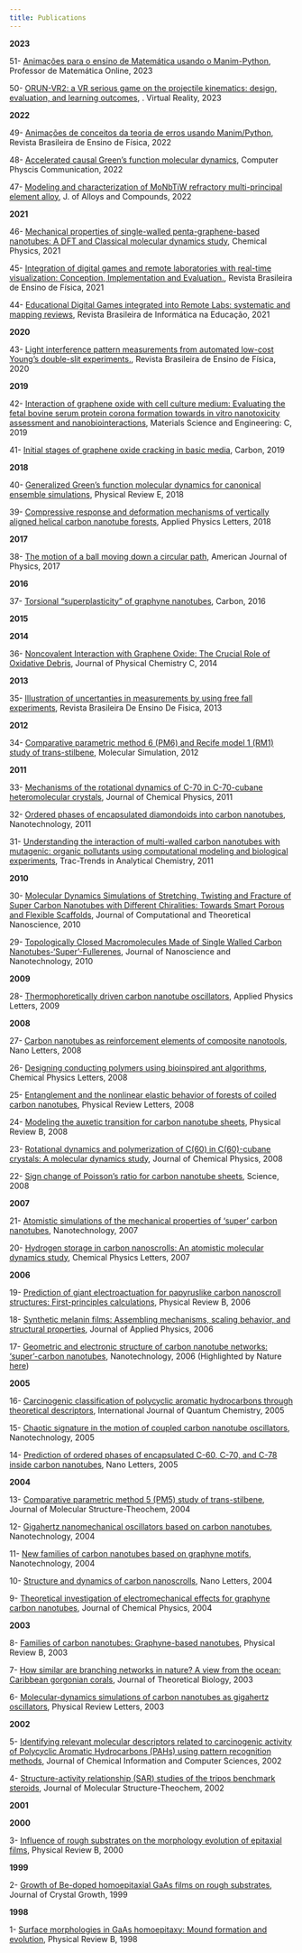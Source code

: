 ```yaml
---
title: Publications
---
```


**2023**

51- [Animações para o ensino de Matemática usando o Manim-Python](ttps://doi.org/10.21711/2319023x2023/pmo1104), Professor de Matemática Online, 2023

50- [ORUN-VR2: a VR serious game on the projectile kinematics: design, evaluation, and learning outcomes](http://dx.doi.org/10.1007/s10055-023-00824-w), . Virtual Reality, 2023

**2022**

49- [Animações de conceitos da teoria de erros usando Manim/Python](http://dx.doi.org/10.1590/1806-9126-rbef-2021-0239), Revista Brasileira de Ensino de Física, 2022

48- [Accelerated causal Green's function molecular dynamics](http://dx.doi.org/10.1016/j.cpc.2022.108378), Computer Physcis Communication, 2022

47- [Modeling and characterization of MoNbTiW refractory multi-principal element alloy](http://dx.doi.org/10.1016/j.jallcom.2022.167062), J. of Alloys and Compounds, 2022

**2021**

46- [Mechanical properties of single-walled penta-graphene-based nanotubes: A DFT and Classical molecular dynamics study](http://dx.doi.org/10.1016/j.chemphys.2021.111187), Chemical Physics, 2021

45- [Integration of digital games and remote laboratories with real-time visualization: Conception, Implementation and Evaluation.](http://dx.doi.org/10.1590/1806-9126-rbef-2021-0202), Revista Brasileira de Ensino de Física, 2021 

44- [Educational Digital Games integrated into Remote Labs: systematic and mapping reviews](http://dx.doi.org/10.5753/rbie.2021.29.0.547), Revista Brasileira de Informática na Educação, 2021

**2020**

43- [Light interference pattern measurements from automated low-cost Young’s double-slit experiments.](http://dx.doi.org/10.1590//1806-9126-rbef-2020-0006), Revista Brasileira de Ensino de Física, 2020

**2019**

42- [Interaction of graphene oxide with cell culture medium: Evaluating the fetal bovine serum protein corona formation towards in vitro nanotoxicity assessment and nanobiointeractions](https://doi.org/10.1016/j.msec.2019.02.066), Materials Science and Engineering: C, 2019

41- [Initial stages of graphene oxide cracking in basic media](https://doi.org/10.1016/j.carbon.2018.10.037), Carbon, 2019

**2018**

40- [Generalized Green’s function molecular dynamics for canonical ensemble simulations](https://link.aps.org/doi/10.1103/PhysRevE.97.053310), Physical Review E, 2018

39- [Compressive response and deformation mechanisms of vertically aligned helical carbon nanotube forests](https://aip.scitation.org/doi/abs/10.1063/1.5008983), Applied Physics Letters, 2018

**2017** 

38- [The motion of a ball moving down a circular path](http://dx.doi.org/10.1119/1.4972177), American Journal of Physics, 2017

**2016**

37- [Torsional “superplasticity” of graphyne nanotubes](https://doi.org/10.1016/j.carbon.2015.09.039), Carbon, 2016

**2015**

**2014**

36- [Noncovalent Interaction with Graphene Oxide: The Crucial Role of Oxidative Debris](https://doi.org/10.1021/jp409501g), Journal of Physical Chemistry C, 2014

**2013**

35- [Illustration of uncertanties in measurements by using free fall experiments](http://www.scielo.br/pdf/rbef/v35n2/26.pdf), Revista Brasileira De Ensino De Fisica, 2013

**2012**

34- [Comparative parametric method 6 (PM6) and Recife model 1 (RM1) study of trans-stilbene](https://doi.org/10.1080/08927022.2011.597392), Molecular Simulation, 2012

**2011**

33- [Mechanisms of the rotational dynamics of C-70 in C-70-cubane heteromolecular crystals](https://doi.org/10.1063/1.3671948), Journal of Chemical Physics, 2011

32- [Ordered phases of encapsulated diamondoids into carbon nanotubes](https://doi.org/10.1088/0957-4484/22/31/315708), Nanotechnology, 2011

31- [Understanding the interaction of multi-walled carbon nanotubes with mutagenic: organic pollutants using computational modeling and biological experiments](https://doi.org/10.1016/j.trac.2010.11.013), Trac-Trends in Analytical Chemistry, 2011

**2010**

30- [Molecular Dynamics Simulations of Stretching, Twisting and Fracture of Super Carbon Nanotubes with Different Chiralities: Towards Smart Porous and Flexible Scaffolds](https://doi.org/10.1166/jctn.2010.1483), Journal of Computational and Theoretical Nanoscience, 2010

29- [Topologically Closed Macromolecules Made of Single Walled Carbon Nanotubes-‘Super’-Fullerenes](https://doi.org/10.1166/jnn.2010.2467), Journal of Nanoscience and Nanotechnology, 2010

**2009**

28- [Thermophoretically driven carbon nanotube oscillators](https://doi.org/10.1063/1.3276546), Applied Physics Letters, 2009

**2008**

27- [Carbon nanotubes as reinforcement elements of composite nanotools](https://doi.org/10.1021/nl0729633), Nano Letters, 2008

26- [Designing conducting polymers using bioinspired ant algorithms](https://doi.org/10.1016/j.cplett.2008.01.037), Chemical Physics Letters, 2008

25- [Entanglement and the nonlinear elastic behavior of forests of coiled carbon nanotubes](https://doi.org/10.1103/PhysRevLett.100.086807), Physical Review Letters, 2008

24- [Modeling the auxetic transition for carbon nanotube sheets](https://doi.org/10.1103/PhysRevB.78.115408), Physical Review B, 2008

23- [Rotational dynamics and polymerization of C(60) in C(60)-cubane crystals: A molecular dynamics study](https://doi.org/10.1063/1.2965885), Journal of Chemical Physics, 2008

22- [Sign change of Poisson’s ratio for carbon nanotube sheets](https://doi.org/10.1126/science.1149815), Science, 2008

**2007**

21- [Atomistic simulations of the mechanical properties of ‘super’ carbon nanotubes](https://doi.org/10.1088/0957-4484/18/33/335702), Nanotechnology, 2007

20- [Hydrogen storage in carbon nanoscrolls: An atomistic molecular dynamics study](https://doi.org/10.1016/j.cplett.2007.04.060), Chemical Physics Letters, 2007

**2006**

19- [Prediction of giant electroactuation for papyruslike carbon nanoscroll structures: First-principles calculations](https://doi.org/10.1103/PhysRevB.74.085414), Physical Review B, 2006

18- [Synthetic melanin films: Assembling mechanisms, scaling behavior, and structural properties](https://doi.org/10.1063/1.2200401), Journal of Applied Physics, 2006

17- [Geometric and electronic structure of carbon nanotube networks: ‘super’-carbon nanotubes](https://doi.org/10.1088/0957-4484/17/3/001), Nanotechnology, 2006 (Highlighted by Nature [here](https://www.nature.com/articles/439512a))

**2005**

16- [Carcinogenic classification of polycyclic aromatic hydrocarbons through theoretical descriptors](https://doi.org/10.1002/qua.20529), International Journal of Quantum Chemistry, 2005

15- [Chaotic signature in the motion of coupled carbon nanotube oscillators](https://doi.org/10.1088/0957-4484/16/4/041), Nanotechnology, 2005

14- [Prediction of ordered phases of encapsulated C-60, C-70, and C-78 inside carbon nanotubes](https://doi.org/10.1021/nl047930r), Nano Letters, 2005

**2004**

13- [Comparative parametric method 5 (PM5) study of trans-stilbene](https://doi.org/10.1016/j.theochem.2004.08.017), Journal of Molecular Structure-Theochem, 2004

12- [Gigahertz nanomechanical oscillators based on carbon nanotubes](https://doi.org/10.1088/0957-4484/15/4/012), Nanotechnology, 2004

11- [New families of carbon nanotubes based on graphyne motifs](https://doi.org/10.1088/0957-4484/15/4/006), Nanotechnology, 2004

10- [Structure and dynamics of carbon nanoscrolls](https://doi.org/10.1021/nl0497272), Nano Letters, 2004

9- [Theoretical investigation of electromechanical effects for graphyne carbon nanotubes](https://doi.org/10.1063/1.1772756), Journal of Chemical Physics, 2004

**2003**

8- [Families of carbon nanotubes: Graphyne-based nanotubes](https://doi.org/10.1103/PhysRevB.68.035430), Physical Review B, 2003

7- [How similar are branching networks in nature? A view from the ocean: Caribbean gorgonian corals](https://doi.org/10.1016/S0022-5193(03)00017-1), Journal of Theoretical Biology, 2003

6- [Molecular-dynamics simulations of carbon nanotubes as gigahertz oscillators](https://doi.org/10.1103/PhysRevLett.90.055504), Physical Review Letters, 2003

**2002**

5- [Identifying relevant molecular descriptors related to carcinogenic activity of Polycyclic Aromatic Hydrocarbons (PAHs) using pattern recognition methods](https://doi.org/10.1021/ci025577+), Journal of Chemical Information and Computer Sciences, 2002

4- [Structure-activity relationship (SAR) studies of the tripos benchmark steroids](https://doi.org/10.1016/S0166-1280(02)00578-X), Journal of Molecular Structure-Theochem, 2002

**2001**

**2000**

3- [Influence of rough substrates on the morphology evolution of epitaxial films](https://doi.org/10.1103/PhysRevB.61.13703), Physical Review B, 2000

**1999**

2- [Growth of Be-doped homoepitaxial GaAs films on rough substrates](https://doi.org/10.1016/S0022-0248(99)00243-2), Journal of Crystal Growth, 1999

**1998**

1- [Surface morphologies in GaAs homoepitaxy: Mound formation and evolution](https://doi.org/10.1103/PhysRevB.58.1947), Physical Review B, 1998
